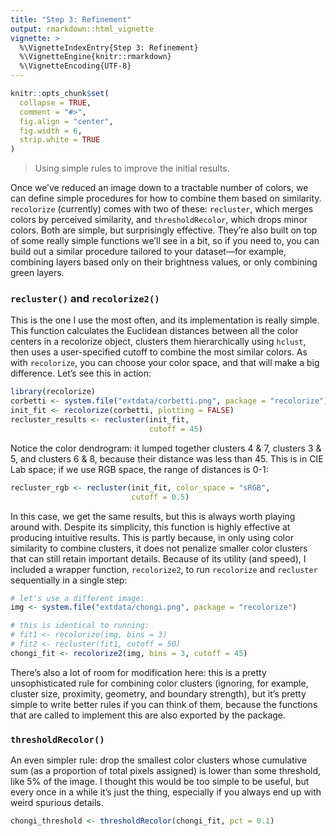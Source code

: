 ```yaml
---
title: "Step 3: Refinement"
output: rmarkdown::html_vignette
vignette: >
  %\VignetteIndexEntry{Step 3: Refinement}
  %\VignetteEngine{knitr::rmarkdown}
  %\VignetteEncoding{UTF-8}
---
```


```r
knitr::opts_chunk$set(
  collapse = TRUE,
  comment = "#>", 
  fig.align = "center",
  fig.width = 6,
  strip.white = TRUE
)
```

> Using simple rules to improve the initial results.

Once we’ve reduced an image down to a tractable number of colors, we can define simple procedures for how to combine them based on similarity. `recolorize` (currently) comes with two of these: `recluster`, which merges colors by perceived similarity, and `thresholdRecolor`, which drops minor colors. Both are simple, but surprisingly effective. They’re also built on top of some really simple functions we’ll see in a bit, so if you need to, you can build out a similar procedure tailored to your dataset—for example, combining layers based only on their brightness values, or only combining green layers.

### `recluster()` and `recolorize2()`

This is the one I use the most often, and its implementation is really simple. This function calculates the Euclidean distances between all the color centers in a recolorize object, clusters them hierarchically using `hclust`, then uses a user-specified cutoff to combine the most similar colors. As with `recolorize`, you can choose your color space, and that will make a big difference. Let’s see this in action:

```r
library(recolorize)
corbetti <- system.file("extdata/corbetti.png", package = "recolorize")
init_fit <- recolorize(corbetti, plotting = FALSE)
recluster_results <- recluster(init_fit, 
                               cutoff = 45)
```

Notice the color dendrogram: it lumped together clusters 4 & 7, clusters 3 & 5, and clusters 6 & 8, because their distance was less than 45. This is in CIE Lab space; if we use RGB space, the range of distances is 0-1:

```r
recluster_rgb <- recluster(init_fit, color_space = "sRGB",
                           cutoff = 0.5)
```

In this case, we get the same results, but this is always worth playing around with. Despite its simplicity, this function is highly effective at producing intuitive results. This is partly because, in only using color similarity to combine clusters, it does not penalize smaller color clusters that can still retain important details. Because of its utility (and speed), I included a wrapper function, `recolorize2`, to run `recolorize` and `recluster` sequentially in a single step:

```r
# let's use a different image:
img <- system.file("extdata/chongi.png", package = "recolorize")

# this is identical to running:
# fit1 <- recolorize(img, bins = 3)
# fit2 <- recluster(fit1, cutoff = 50)
chongi_fit <- recolorize2(img, bins = 3, cutoff = 45)
```

There’s also a lot of room for modification here: this is a pretty unsophisticated rule for combining color clusters (ignoring, for example, cluster size, proximity, geometry, and boundary strength), but it’s pretty simple to write better rules if you can think of them, because the functions that are called to implement this are also exported by the package.

### `thresholdRecolor()`

An even simpler rule: drop the smallest color clusters whose cumulative sum (as a proportion of total pixels assigned) is lower than some threshold, like 5% of the image. I thought this would be too simple to be useful, but every once in a while it’s just the thing, especially if you always end up with weird spurious details.

```r
chongi_threshold <- thresholdRecolor(chongi_fit, pct = 0.1)
```
